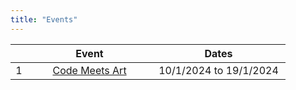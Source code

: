 ```yaml
---
title: "Events"
---
```


|     |             Event                   |          Dates                         |
|:---:|:-----------------------------------:|:--------------------------------------:|
|  1  |        [Code Meets Art](/event1.qmd)    |    10/1/2024 to 19/1/2024              |
